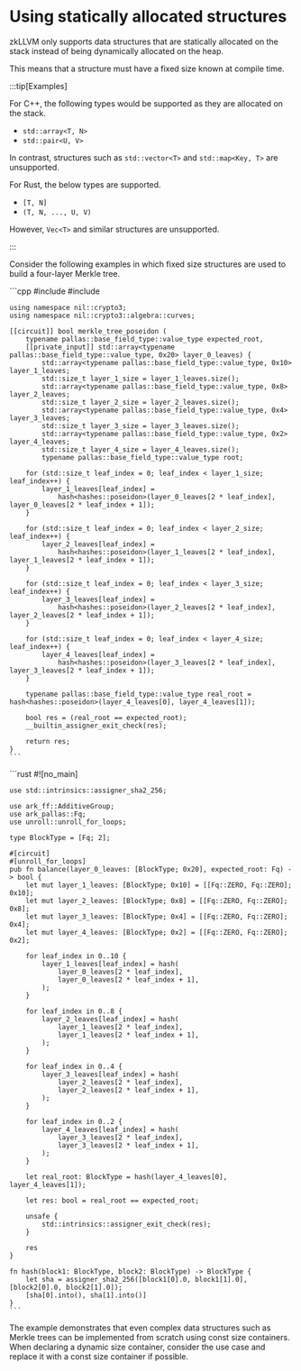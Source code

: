 
# Using statically allocated structures

zkLLVM only supports data structures that are statically allocated on the stack instead of being dynamically allocated on the heap.

This means that a structure must have a fixed size known at compile time.

:::tip[Examples]

For C++, the following types would be supported as they are allocated on the stack. 

* `std::array<T, N>`
* `std::pair<U, V>`

In contrast, structures such as `std::vector<T>` and `std::map<Key, T>` are unsupported.

For Rust, the below types are supported.

* `[T, N]`
* `(T, N, ..., U, V)`

However, `Vec<T>` and similar structures are unsupported.

:::

Consider the following examples in which fixed size structures are used to build a four-layer Merkle tree.

<Tabs groupId='language'>
  <TabItem value='cpp' label='C++'>
    ```cpp
    #include <nil/crypto3/hash/algorithm/hash.hpp>
    #include <nil/crypto3/hash/poseidon.hpp>

    using namespace nil::crypto3;
    using namespace nil::crypto3::algebra::curves;

    [[circuit]] bool merkle_tree_poseidon (
        typename pallas::base_field_type::value_type expected_root,
        [[private_input]] std::array<typename pallas::base_field_type::value_type, 0x20> layer_0_leaves) {
            std::array<typename pallas::base_field_type::value_type, 0x10> layer_1_leaves;
            std::size_t layer_1_size = layer_1_leaves.size();
            std::array<typename pallas::base_field_type::value_type, 0x8> layer_2_leaves;
            std::size_t layer_2_size = layer_2_leaves.size();
            std::array<typename pallas::base_field_type::value_type, 0x4> layer_3_leaves;
            std::size_t layer_3_size = layer_3_leaves.size();
            std::array<typename pallas::base_field_type::value_type, 0x2> layer_4_leaves;
            std::size_t layer_4_size = layer_4_leaves.size();
            typename pallas::base_field_type::value_type root;

        for (std::size_t leaf_index = 0; leaf_index < layer_1_size; leaf_index++) {
            layer_1_leaves[leaf_index] =
                hash<hashes::poseidon>(layer_0_leaves[2 * leaf_index], layer_0_leaves[2 * leaf_index + 1]);
        }

        for (std::size_t leaf_index = 0; leaf_index < layer_2_size; leaf_index++) {
            layer_2_leaves[leaf_index] =
                hash<hashes::poseidon>(layer_1_leaves[2 * leaf_index], layer_1_leaves[2 * leaf_index + 1]);
        }

        for (std::size_t leaf_index = 0; leaf_index < layer_3_size; leaf_index++) {
            layer_3_leaves[leaf_index] =
                hash<hashes::poseidon>(layer_2_leaves[2 * leaf_index], layer_2_leaves[2 * leaf_index + 1]);
        }

        for (std::size_t leaf_index = 0; leaf_index < layer_4_size; leaf_index++) {
            layer_4_leaves[leaf_index] =
                hash<hashes::poseidon>(layer_3_leaves[2 * leaf_index], layer_3_leaves[2 * leaf_index + 1]);
        }

        typename pallas::base_field_type::value_type real_root = hash<hashes::poseidon>(layer_4_leaves[0], layer_4_leaves[1]);

        bool res = (real_root == expected_root);
        __builtin_assigner_exit_check(res);

        return res;
    }
    ```
  </TabItem>
  <TabItem value='rust' label='Rust'>
    ```rust
    #![no_main]

    use std::intrinsics::assigner_sha2_256;

    use ark_ff::AdditiveGroup;
    use ark_pallas::Fq;
    use unroll::unroll_for_loops;

    type BlockType = [Fq; 2];

    #[circuit]
    #[unroll_for_loops]
    pub fn balance(layer_0_leaves: [BlockType; 0x20], expected_root: Fq) -> bool {
        let mut layer_1_leaves: [BlockType; 0x10] = [[Fq::ZERO, Fq::ZERO]; 0x10];
        let mut layer_2_leaves: [BlockType; 0x8] = [[Fq::ZERO, Fq::ZERO]; 0x8];
        let mut layer_3_leaves: [BlockType; 0x4] = [[Fq::ZERO, Fq::ZERO]; 0x4];
        let mut layer_4_leaves: [BlockType; 0x2] = [[Fq::ZERO, Fq::ZERO]; 0x2];

        for leaf_index in 0..10 {
            layer_1_leaves[leaf_index] = hash(
                layer_0_leaves[2 * leaf_index],
                layer_0_leaves[2 * leaf_index + 1],
            );
        }

        for leaf_index in 0..8 {
            layer_2_leaves[leaf_index] = hash(
                layer_1_leaves[2 * leaf_index],
                layer_1_leaves[2 * leaf_index + 1],
            );
        }

        for leaf_index in 0..4 {
            layer_3_leaves[leaf_index] = hash(
                layer_2_leaves[2 * leaf_index],
                layer_2_leaves[2 * leaf_index + 1],
            );
        }

        for leaf_index in 0..2 {
            layer_4_leaves[leaf_index] = hash(
                layer_3_leaves[2 * leaf_index],
                layer_3_leaves[2 * leaf_index + 1],
            );
        }

        let real_root: BlockType = hash(layer_4_leaves[0], layer_4_leaves[1]);

        let res: bool = real_root == expected_root;

        unsafe {
            std::intrinsics::assigner_exit_check(res);
        }

        res
    }

    fn hash(block1: BlockType, block2: BlockType) -> BlockType {
        let sha = assigner_sha2_256([block1[0].0, block1[1].0], [block2[0].0, block2[1].0]);
        [sha[0].into(), sha[1].into()]
    }
    ```
  </TabItem>
</Tabs>

The example demonstrates that even complex data structures such as Merkle trees can be implemented from scratch using const size containers. When declaring a dynamic size container, consider the use case and replace it with a const size container if possible.

